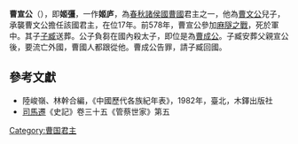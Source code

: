 '''曹宣公'''（{{bd|？||前578年||catIdx=J}}），即'''姬彊'''，一作'''姬庐'''，為[[春秋时期|春秋]][[諸侯國|諸侯國]][[曹國|曹國]]君主之一，他為[[曹文公|曹文公]]兒子，承襲曹文公擔任該國君主，在位17年。前578年，曹宣公參加[[麻隧之戰|麻隧之戰]]，死於軍中。其子[[公子欣時|子臧]]送葬。公子負芻在國內殺太子，即位是為[[曹成公|曹成公]]。子臧安葬父親宣公後，要流亡外國，曹國人都跟從他。曹成公告罪，請子臧回國。

==參考文獻==
*陸峻嶺、林幹合編，《中國歷代各族紀年表》，1982年，臺北，木鐸出版社
*[[司馬遷|司馬遷]]《史記》卷三十五《管蔡世家》第五

{{start box}}
{{s-before|[[曹文公|曹文公]]}}
{{s-title|[[春秋时期|春秋]][[曹國|曹國]]君主|前594年－前578年}}
{{s-after|[[曹成公|曹成公]]}}
{{end box}}

{{曹国君主}}

[[Category:曹国君主|Category:曹国君主]]